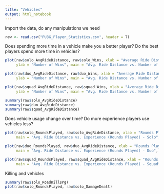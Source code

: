 ---
title: "Vehicles"
output: html_notebook
---

Import the data, do any manipulations we need
```{r}
raw <- read.csv("PUBG_Player_Statistics.csv", header = T)
```

Does spending more time in a vehicle make you a better player?
Do the best players spend more time in vehicles?
```{r}
plot(raw$solo_AvgRideDistance, raw$solo_Wins, xlab = "Average Ride Distance (meters)",
     ylab = "Number of Wins", main = "Avg. Ride Distance vs. Number of Wins (Solo)", col = "lightblue", pch = 19)

plot(raw$duo_AvgRideDistance, raw$duo_Wins, xlab = "Average Ride Distance (meters)",
     ylab = "Number of Wins", main = "Avg. Ride Distance vs. Number of Wins (Duo)", col = "red", pch = 19)

plot(raw$squad_AvgRideDistance, raw$squad_Wins, xlab = "Average Ride Distance (meters)",
     ylab = "Number of Wins", main = "Avg. Ride Distance vs. Number of Wins (Squad)", col = "lightgreen", pch = 19)

summary(raw$solo_AvgRideDistance)
summary(raw$duo_AvgRideDistance)
summary(raw$squad_AvgRideDistance)
```


Does vehicle usage change over time? Do more experience players use vehicles less?
```{r}
plot(raw$solo_RoundsPlayed, raw$solo_AvgRideDistance, xlab = "Rounds Played", ylab = "Average Ride Distance (meters)",
     main = "Avg. Ride Distance vs. Experience (Rounds Played) - Solo", col = "lightblue", pch = 19)

plot(raw$duo_RoundsPlayed, raw$duo_AvgRideDistance, xlab = "Rounds Played", ylab = "Average Ride Distance (meters)",
     main = "Avg. Ride Distance vs. Experience (Rounds Played) - Duo", col = "red", pch = 19)

plot(raw$squad_RoundsPlayed, raw$squad_AvgRideDistance, xlab = "Rounds Played", ylab = "Average Ride Distance (meters)",
     main = "Avg. Ride Distance vs. Experience (Rounds Played) - Squad", col = "lightgreen", pch = 19)
```

Killing and vehicles
```{r}
summary(raw$solo_RoadKillsPg)
plot(raw$solo_RoundsPlayed, raw$solo_DamageDealt)
```

